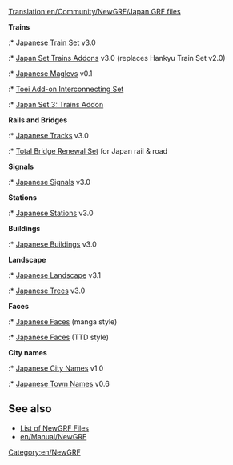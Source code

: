 [[Translation:en/Community/NewGRF/Japan GRF files]]


{{en/Community/NewGRF/NewGRF Country|
Flag=en/Community/NewGRF/800px-Flag of Japan.png|
name=Japan|
website=www.as-st.com/ttd/japan/index.html|
setname=Japan Railways Trainset}}
'''Trains'''
:* [http://binaries.openttd.org/bananas/newgrf/Japanese_Train_Set-3.0.tar.gz Japanese Train Set] v3.0 
:* [http://www.tt-forums.net/viewtopic.php?p=1128274#p1128274 Japan Set Trains Addons] v3.0 (replaces Hankyu Train Set v2.0)
:* [http://binaries.openttd.org/bananas/newgrf/Japanese_Maglevs-0.1.tar.gz Japanese Maglevs] v0.1 
:* [http://www.tt-forums.net/viewtopic.php?t=58760 Toei Add-on Interconnecting Set]
:* [http://www.tt-forums.net/viewtopic.php?p=1128274#p1128274 Japan Set 3: Trains Addon]

'''Rails and Bridges''' 
:* [http://binaries.openttd.org/bananas/newgrf/Japanese_Tracks-3.0.tar.gz Japanese Tracks] v3.0
:* [http://binaries.openttd.org/bananas/newgrf/Total_Bridge_Renewal_Japan-0.2.tar.gz Total Bridge Renewal Set] for Japan rail & road

'''Signals'''
:* [http://binaries.openttd.org/bananas/newgrf/Japanese_Signals-3.0.tar.gz Japanese Signals] v3.0 

'''Stations'''
:* [http://binaries.openttd.org/bananas/newgrf/Japanese_Stations-3.0.tar.gz Japanese Stations] v3.0 

'''Buildings'''
:* [http://binaries.openttd.org/bananas/newgrf/Japanese_Buildings-3.0.tar.gz Japanese Buildings] v3.0 

'''Landscape'''
:* [http://binaries.openttd.org/bananas/newgrf/JapanSet_Landscape-3.1.tar.gz Japanese Landscape] v3.1 
:* [http://binaries.openttd.org/bananas/newgrf/Japanese_Trees-3.0.tar.gz Japanese Trees] v3.0 

'''Faces'''
:* [http://as-st.com/ttd/japan/files/jpfacesw.zip Japanese Faces] (manga style)
:* [http://george.zernebok.net/download/YellFace.rar Japanese Faces] (TTD style)

'''City names'''
:* [http://binaries.openttd.org/bananas/newgrf/Japanese_City_Names-1.tar.gz Japanese City Names] v1.0
:* [http://binaries.openttd.org/bananas/newgrf/Japanese_Town_Names-0.6.tar.gz Japanese Town Names] v0.6 

== See also ==
* [[en/Community/NewGRF/Main Page|List of NewGRF Files]]
* [[en/Manual/NewGRF]]

[[Category:en/NewGRF]]